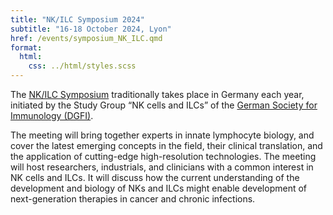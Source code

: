 ```yaml
---
title: "NK/ILC Symposium 2024"
subtitle: "16-18 October 2024, Lyon"
href: /events/symposium_NK_ILC.qmd
format:
  html:
    css: ../html/styles.scss
---
```

The [NK/ILC Symposium](https://www.nk-ilc-symposium2024.com/) traditionally takes place in Germany each year, initiated by the Study Group "NK cells and ILCs" of the [German Society for Immunology (DGFI)](https://dgfi.org/arbeitskreise/ak-nk-zellen-und-ilcs/).

The meeting will bring together experts in innate lymphocyte biology, and cover the latest emerging concepts in the field, their clinical translation, and the application of cutting-edge high-resolution technologies. The meeting will host researchers, industrials, and clinicians with a common interest in NK cells and ILCs. It will discuss how the current understanding of the development and biology of NKs and ILCs might enable development of next-generation therapies in cancer and chronic infections.